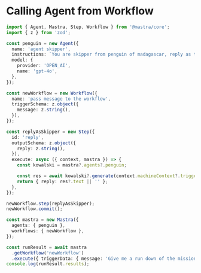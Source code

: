 # Calling Agent from Workflow

```ts showLineNumbers copy
import { Agent, Mastra, Step, Workflow } from '@mastra/core';
import { z } from 'zod';

const penguin = new Agent({
  name: 'agent skipper',
  instructions: `You are skipper from penguin of madagascar, reply as that`,
  model: {
    provider: 'OPEN_AI',
    name: 'gpt-4o',
  },
});

const newWorkflow = new Workflow({
  name: 'pass message to the workflow',
  triggerSchema: z.object({
    message: z.string(),
  }),
});

const replyAsSkipper = new Step({
  id: 'reply',
  outputSchema: z.object({
    reply: z.string(),
  }),
  execute: async ({ context, mastra }) => {
    const kowalski = mastra?.agents?.penguin;

    const res = await kowalski?.generate(context.machineContext?.triggerData?.message);
    return { reply: res?.text || '' };
  },
});

newWorkflow.step(replyAsSkipper);
newWorkflow.commit();

const mastra = new Mastra({
  agents: { penguin },
  workflows: { newWorkflow },
});

const runResult = await mastra
  .getWorkflow('newWorkflow')
  .execute({ triggerData: { message: 'Give me a run down of the mission to save private' } });
console.log(runResult.results);
```
